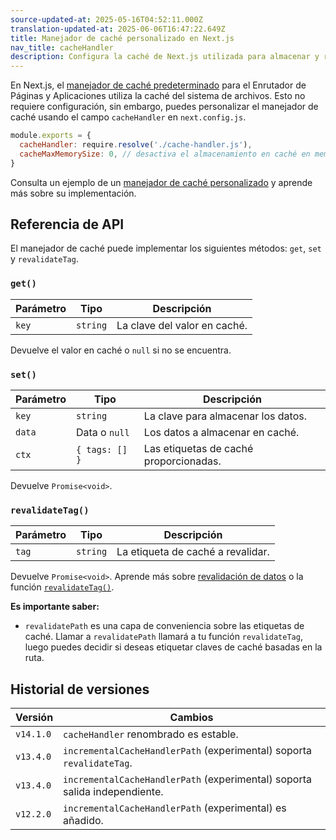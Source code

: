 ```yaml
---
source-updated-at: 2025-05-16T04:52:11.000Z
translation-updated-at: 2025-06-06T16:47:22.649Z
title: Manejador de caché personalizado en Next.js
nav_title: cacheHandler
description: Configura la caché de Next.js utilizada para almacenar y revalidar datos para usar cualquier servicio externo como Redis, Memcached u otros.
---
```


En Next.js, el [manejador de caché predeterminado](/docs/app/building-your-application/data-fetching/fetching-caching-and-revalidating) para el Enrutador de Páginas y Aplicaciones utiliza la caché del sistema de archivos. Esto no requiere configuración, sin embargo, puedes personalizar el manejador de caché usando el campo `cacheHandler` en `next.config.js`.

```js filename="next.config.js"
module.exports = {
  cacheHandler: require.resolve('./cache-handler.js'),
  cacheMaxMemorySize: 0, // desactiva el almacenamiento en caché en memoria predeterminado
}
```

Consulta un ejemplo de un [manejador de caché personalizado](/docs/app/building-your-application/deploying#configuring-caching) y aprende más sobre su implementación.

## Referencia de API

El manejador de caché puede implementar los siguientes métodos: `get`, `set` y `revalidateTag`.

### `get()`

| Parámetro | Tipo     | Descripción                  |
| --------- | -------- | ---------------------------- |
| `key`     | `string` | La clave del valor en caché. |

Devuelve el valor en caché o `null` si no se encuentra.

### `set()`

| Parámetro | Tipo           | Descripción                      |
| --------- | -------------- | -------------------------------- |
| `key`     | `string`       | La clave para almacenar los datos. |
| `data`    | Data o `null`  | Los datos a almacenar en caché.   |
| `ctx`     | `{ tags: [] }` | Las etiquetas de caché proporcionadas. |

Devuelve `Promise<void>`.

### `revalidateTag()`

| Parámetro | Tipo     | Descripción                  |
| --------- | -------- | ---------------------------- |
| `tag`     | `string` | La etiqueta de caché a revalidar. |

Devuelve `Promise<void>`. Aprende más sobre [revalidación de datos](/docs/app/building-your-application/data-fetching/fetching-caching-and-revalidating) o la función [`revalidateTag()`](/docs/app/api-reference/functions/revalidateTag).

**Es importante saber:**

- `revalidatePath` es una capa de conveniencia sobre las etiquetas de caché. Llamar a `revalidatePath` llamará a tu función `revalidateTag`, luego puedes decidir si deseas etiquetar claves de caché basadas en la ruta.

## Historial de versiones

| Versión   | Cambios                                                                  |
| --------- | ------------------------------------------------------------------------ |
| `v14.1.0` | `cacheHandler` renombrado es estable.                                    |
| `v13.4.0` | `incrementalCacheHandlerPath` (experimental) soporta `revalidateTag`.    |
| `v13.4.0` | `incrementalCacheHandlerPath` (experimental) soporta salida independiente. |
| `v12.2.0` | `incrementalCacheHandlerPath` (experimental) es añadido.                 |